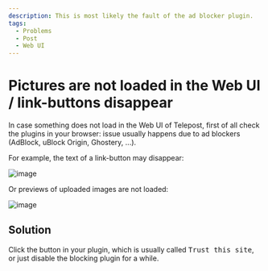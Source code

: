 ```yaml
---
description: This is most likely the fault of the ad blocker plugin.
tags:
  - Problems
  - Post
  - Web UI
---
```


# Pictures are not loaded in the Web UI / link-buttons disappear

In case something does not load in the Web UI of Telepost, first of all check the plugins in your browser: issue usually happens due to ad blockers (AdBlock, uBlock Origin, Ghostery, ...).

For example, the text of a link-button may disappear:

![image](/images/104624934-37c23880-56a5-11eb-9afd-ff75eb61fed3.png)

Or previews of uploaded images are not loaded:

![image](/images/108559943-0e807200-730d-11eb-88f6-3a693dca70aa.png)

## Solution

Click the button in your plugin, which is usually called <kbd>Trust this site</kbd>, or just disable the blocking plugin for a while.
